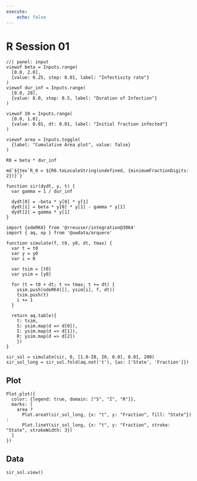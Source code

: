 ```yaml
---
execute:
    echo: false
---
```


# R Session 01 {.unnumbered}


```ojs
//| panel: input
viewof beta = Inputs.range(
  [0.0, 2.0],
  {value: 0.25, step: 0.01, label: "Infectivity rate"}
)
viewof dur_inf = Inputs.range(
  [0.0, 20],
  {value: 8.0, step: 0.5, label: "Duration of Infection"}
)

viewof I0 = Inputs.range(
  [0.0, 1.0],
  {value: 0.01, dt: 0.01, label: "Initial fraction infected"}
)

viewof area = Inputs.toggle(
  {label: "Cumulative Area plot", value: false}
)

R0 = beta * dur_inf

md`${tex`R_0 = ${R0.toLocaleString(undefined, {minimumFractionDigits: 2})}`}`
```


```ojs
function sir(dydt, y, t) {
  var gamma = 1 / dur_inf

  dydt[0] = -beta * y[0] * y[1]
  dydt[1] = beta * y[0] * y[1] - gamma * y[1]
  dydt[2] = gamma * y[1]
}
```

```ojs
import {odeRK4} from '@rreusser/integration@3064'
import { aq, op } from '@uwdata/arquero'
```

```ojs
function simulate(f, t0, y0, dt, tmax) {
  var t = t0
  var y = y0
  var i = 0

  var tsim = [t0]
  var ysim = [y0]

  for (t = t0 + dt; t <= tmax; t += dt) {
    ysim.push(odeRK4([], ysim[i], f, dt))
    tsim.push(t)
    i += 1
  }
  
  return aq.table({
    t: tsim,
    S: ysim.map(d => d[0]),
    I: ysim.map(d => d[1]),
    R: ysim.map(d => d[2])
    })
}
```

```ojs
sir_sol = simulate(sir, 0, [1.0-I0, I0, 0.0], 0.01, 200)
sir_sol_long = sir_sol.fold(aq.not('t'), {as: ['State', 'Fraction']})
```

::: {.panel-tabset}

## Plot

```ojs
Plot.plot({
  color: {legend: true, domain: ["S", "I", "R"]},
  marks: [
    area ?
      Plot.areaY(sir_sol_long, {x: "t", y: "Fraction", fill: "State"}) :
      Plot.lineY(sir_sol_long, {x: "t", y: "Fraction", stroke: "State", strokeWidth: 3})
  ]
})
```

## Data

```ojs
sir_sol.view()
```

:::